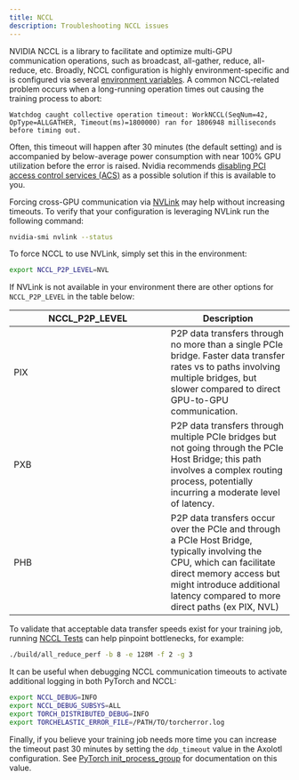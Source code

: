 ```yaml
---
title: NCCL
description: Troubleshooting NCCL issues
---
```


NVIDIA NCCL is a library to facilitate and optimize multi-GPU communication operations, such as broadcast, all-gather, reduce, all-reduce, etc. Broadly, NCCL configuration is highly environment-specific and is configured via several [environment variables](https://docs.nvidia.com/deeplearning/nccl/user-guide/docs/env.html). A common NCCL-related problem occurs when a long-running operation times out causing the training process to abort:

```text
Watchdog caught collective operation timeout: WorkNCCL(SeqNum=42, OpType=ALLGATHER, Timeout(ms)=1800000) ran for 1806948 milliseconds before timing out.
```

Often, this timeout will happen after 30 minutes (the default setting) and is accompanied by below-average power consumption with near 100% GPU utilization before the error is raised. Nvidia recommends [disabling PCI access control services (ACS)](https://docs.nvidia.com/deeplearning/nccl/user-guide/docs/troubleshooting.html#pci-access-control-services-acs) as a possible solution if this is available to you.

Forcing cross-GPU communication via [NVLink](https://en.wikipedia.org/wiki/NVLink) may help without increasing timeouts. To verify that your configuration is leveraging NVLink run the following command:

```bash
nvidia-smi nvlink --status
```

To force NCCL to use NVLink, simply set this in the environment:

```bash
export NCCL_P2P_LEVEL=NVL
```

If NVLink is not available in your environment there are other options for ``NCCL_P2P_LEVEL`` in the table below:

| NCCL_P2P_LEVEL | Description |
| -------------- | ----------- |
| PIX | P2P data transfers through no more than a single PCIe bridge. Faster data transfer rates vs to paths involving multiple bridges, but slower compared to direct GPU-to-GPU communication. |
| PXB | P2P data transfers through multiple PCIe bridges but not going through the PCIe Host Bridge; this path involves a complex routing process, potentially incurring a moderate level of latency. |
| PHB | P2P data transfers occur over the PCIe and through a PCIe Host Bridge, typically involving the CPU, which can facilitate direct memory access but might introduce additional latency compared to more direct paths (ex PIX, NVL) |

To validate that acceptable data transfer speeds exist for your training job, running [NCCL Tests](https://github.com/NVIDIA/nccl-tests/blob/master/README.md) can help pinpoint bottlenecks, for example:

```bash
./build/all_reduce_perf -b 8 -e 128M -f 2 -g 3
```

It can be useful when debugging NCCL communication timeouts to activate additional logging in both PyTorch and NCCL:

```bash
export NCCL_DEBUG=INFO
export NCCL_DEBUG_SUBSYS=ALL
export TORCH_DISTRIBUTED_DEBUG=INFO
export TORCHELASTIC_ERROR_FILE=/PATH/TO/torcherror.log
```

Finally, if you believe your training job needs more time you can increase the timeout past 30 minutes by setting the ``ddp_timeout`` value in the Axolotl configuration. See [PyTorch init_process_group](https://pytorch.org/docs/stable/distributed.html#torch.distributed.init_process_group) for documentation on this value.
